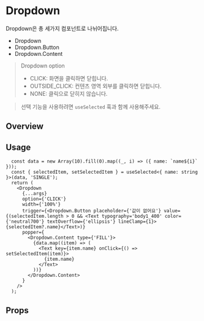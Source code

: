 
<Meta of={DropdownStories} />

# Dropdown
Dropdown은 총 세가지 컴포넌트로 나뉘어집니다.

- Dropdown
- Dropdown.Button
- Dropdown.Content

> Dropdown option
> - CLICK: 화면을 클릭하면 닫힙니다.
> - OUTSIDE_CLICK: 컨텐츠 영역 외부를 클릭하면 닫힙니다.
> - NONE: 클릭으로 닫히지 않습니다.


> 선택 기능을 사용하려면 `useSelected` 훅과 함께 사용해주세요.

## Overview
<Canvas of={DropdownStories.Playground} />

## Usage
```tsx
  const data = new Array(10).fill(0).map((_, i) => ({ name: `name${i}` }));
  const { selectedItem, setSelectedItem } = useSelected<{ name: string }>(data, 'SINGLE');
  return (
    <Dropdown
      {...args}
      option={'CLICK'}
      width={'100%'}
      trigger={<Dropdown.Button placeholder={'값이 없어요'} value={(selectedItem.length > 0 && <Text typography='body1_400' color={'neutral700'} textOverflow={'ellipsis'} lineClamp={1}>{selectedItem?.name}</Text>)}
      popper={
        <Dropdown.Content type={'FILL'}>
          {data.map((item) => (
            <Text key={item.name} onClick={() => setSelectedItem(item)}>
              {item.name}
            </Text>
          ))}
        </Dropdown.Content>
      }
    />
  );
```

## Props
<Controls of={DropdownStories.Playground} />


